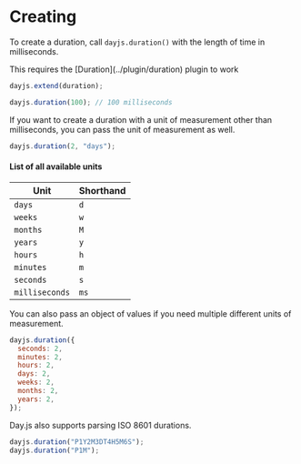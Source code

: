 
# Creating

To create a duration, call `dayjs.duration()` with the length of time in milliseconds.

<Callout>
  This requires the [Duration](../plugin/duration) plugin to work
</Callout>

```javascript
dayjs.extend(duration);

dayjs.duration(100); // 100 milliseconds
```

If you want to create a duration with a unit of measurement other than milliseconds, you can pass the unit of measurement as well.

```javascript
dayjs.duration(2, "days");
```

#### List of all available units

| Unit           | Shorthand |
| -------------- | --------- |
| `days`         | `d`       |
| `weeks`        | `w`       |
| `months`       | `M`       |
| `years`        | `y`       |
| `hours`        | `h`       |
| `minutes`      | `m`       |
| `seconds`      | `s`       |
| `milliseconds` | `ms`      |

You can also pass an object of values if you need multiple different units of measurement.

```javascript
dayjs.duration({
  seconds: 2,
  minutes: 2,
  hours: 2,
  days: 2,
  weeks: 2,
  months: 2,
  years: 2,
});
```

Day.js also supports parsing ISO 8601 durations.

```js
dayjs.duration("P1Y2M3DT4H5M6S");
dayjs.duration("P1M");
```
